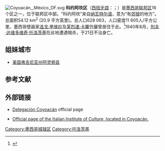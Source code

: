 [[File:Coyoacán,_México_DF.svg|right]]
'''科约阿坎区'''（[[西班牙語|西班牙語]]：{{lang|es|Coyoacán}}；{{lang-nah|Coyōhuahcān}}）是[[墨西哥|墨西哥]][[联邦区_(墨西哥)|联邦区]]16个区之一，位于联邦区中部。“科约阿坎”来自[[纳瓦特尔语|纳瓦特尔语]]，意为“有[[郊狼|郊狼]]的地方”。总面积54.12 km<sup>2</sup> (20.9 平方英里)。总人口628 063，人口密度11 605人/平方公里。墨西哥壁画家[[迭戈·里维拉|迭戈·里维拉]]及[[芙烈達·卡蘿|芙烈達·卡蘿]]伉儷曾居住于此。<ref>{{Cite web |url=http://gb.cri.cn/14404/2007/04/27/2225@1568115.htm |title=墨西哥城热闹的科约阿坎广场 |access-date=2009-12-27 |archive-date=2014-04-13 |archive-url=https://web.archive.org/web/20140413145817/http://gb.cri.cn/14404/2007/04/27/2225@1568115.htm |dead-url=no }}</ref>1940年8月，[[列夫·达维多维奇·托洛茨基|列夫·达维多维奇·托洛茨基]]在此地遭遇暗杀，于21日不治身亡。

== 姐妹城市 ==

* [[美国|美国]][[弗吉尼亚州|弗吉尼亚州]][[阿靈頓縣_(維吉尼亞州)|阿灵顿县]]

== 参考文献 ==
<references/>

==外部链接==
* {{es icon}} [http://www.coyoacan.df.gob.mx Delegación Coyoacán] {{Wayback|url=http://www.coyoacan.df.gob.mx/ |date=20110511205904 }} official page
* {{es icon}} [https://web.archive.org/web/20081210143409/http://www.iic.org.mx/default.htm Official page of the Italian Institute of Culture, located in Coyoacán.]

{{墨西哥行政区划小作品}}
[[Category:墨西哥城辖区|Category:墨西哥城辖区]]
[[Category:托洛茨基|Category:托洛茨基]]